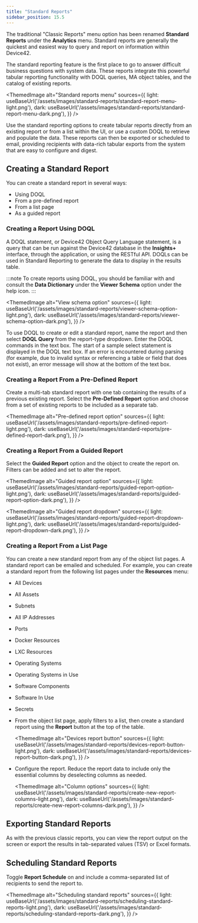 ```yaml
---
title: "Standard Reports"
sidebar_position: 15.5
---
```



The traditional "Classic Reports" menu option has been renamed **Standard Reports** under the **Analytics** menu. Standard reports are generally the quickest and easiest way to query and report on information within Device42. 

The standard reporting feature is the first place to go to answer difficult business questions with system data. These reports integrate this powerful tabular reporting functionality with DOQL queries, MA object tables, and the catalog of existing reports.

<ThemedImage
  alt="Standard reports menu"
  sources={{
    light: useBaseUrl('/assets/images/standard-reports/standard-report-menu-light.png'),
    dark: useBaseUrl('/assets/images/standard-reports/standard-report-menu-dark.png'),
  }}
/>

Use the standard reporting options to create tabular reports directly from an existing report or from a list within the UI, or use a custom DOQL to retrieve and populate the data. These reports can then be exported or scheduled to email, providing recipients with data-rich tabular exports from the system that are easy to configure and digest.

## Creating a Standard Report

You can create a standard report in several ways:

- Using DOQL
- From a pre-defined report
- From a list page
- As a guided report

### Creating a Report Using DOQL

A DOQL statement, or Device42 Object Query Language statement, is a query that can be run against the Device42 database in the **Insights+** interface, through the application, or using the RESTful API. DOQLs can be used in Standard Reporting to generate the data to display in the results table.

:::note
To create reports using DOQL, you should be familiar with and consult the **Data Dictionary** under the **Viewer Schema** option under the help icon.
:::

<ThemedImage
  alt="View schema option"
  sources={{
    light: useBaseUrl('/assets/images/standard-reports/viewer-schema-option-light.png'),
    dark: useBaseUrl('/assets/images/standard-reports/viewer-schema-option-dark.png'),
  }}
/>

To use DOQL to create or edit a standard report, name the report and then select **DOQL Query** from the report-type dropdown. Enter the DOQL commands in the text box. The start of a sample select statement is displayed in the DOQL text box. If an error is encountered during parsing (for example, due to invalid syntax or referencing a table or field that does not exist), an error message will show at the bottom of the text box.

### Creating a Report From a Pre-Defined Report

Create a multi-tab standard report with one tab containing the results of a previous existing report. Select the **Pre-Defined Report** option and choose from a set of existing reports to be included as a separate tab.


<ThemedImage
  alt="Pre-defined report option"
  sources={{
    light: useBaseUrl('/assets/images/standard-reports/pre-defined-report-light.png'),
    dark: useBaseUrl('/assets/images/standard-reports/pre-defined-report-dark.png'),
  }}
/>

### Creating a Report From a Guided Report 

Select the **Guided Report** option and the object to create the report on. Filters can be added and set to alter the report.

<ThemedImage
  alt="Guided report option"
  sources={{
    light: useBaseUrl('/assets/images/standard-reports/guided-report-option-light.png'),
    dark: useBaseUrl('/assets/images/standard-reports/guided-report-option-dark.png'),
  }}
/>

<ThemedImage
  alt="Guided report dropdown"
  sources={{
    light: useBaseUrl('/assets/images/standard-reports/guided-report-dropdown-light.png'),
    dark: useBaseUrl('/assets/images/standard-reports/guided-report-dropdown-dark.png'),
  }}
/>

### Creating a Report From a List Page

You can create a new standard report from any of the object list pages. A standard report can be emailed and scheduled. For example, you can create a standard report from the following list pages under the **Resources** menu:

- All Devices
- All Assets
- Subnets
- All IP Addresses
- Ports
- Docker Resources
- LXC Resources
- Operating Systems
- Operating Systems in Use
- Software Components
- Software In Use
- Secrets 

- From the object list page, apply filters to a list, then create a standard report using the **Report** button at the top of the table. 

    <ThemedImage
    alt="Devices report button"
    sources={{
        light: useBaseUrl('/assets/images/standard-reports/devices-report-button-light.png'),
        dark: useBaseUrl('/assets/images/standard-reports/devices-report-button-dark.png'),
    }}
    />

- Configure the report. Reduce the report data to include only the essential columns by deselecting columns as needed. 

    <ThemedImage
    alt="Column options"
    sources={{
        light: useBaseUrl('/assets/images/standard-reports/create-new-report-columns-light.png'),
        dark: useBaseUrl('/assets/images/standard-reports/create-new-report-columns-dark.png'),
    }}
    />

## Exporting Standard Reports 

As with the previous classic reports, you can view the report output on the screen or export the results in tab-separated values (TSV) or Excel formats.

## Scheduling Standard Reports

Toggle **Report Schedule** on and include a comma-separated list of recipients to send the report to.

<ThemedImage
  alt="Scheduling standard reports"
  sources={{
    light: useBaseUrl('/assets/images/standard-reports/scheduling-standard-reports-light.png'),
    dark: useBaseUrl('/assets/images/standard-reports/scheduling-standard-reports-dark.png'),
  }}
/>
